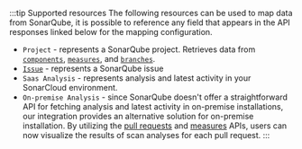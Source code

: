 :::tip Supported resources
The following resources can be used to map data from SonarQube, it is possible to reference any field that appears in
the API responses linked below for the mapping configuration.

- `Project` - represents a SonarQube project. Retrieves data
  from [`components`](https://next.sonarqube.com/sonarqube/web_api/api/components), [`measures`](https://next.sonarqube.com/sonarqube/web_api/api/measures),
  and [`branches`](https://next.sonarqube.com/sonarqube/web_api/api/project_branches).
- [`Issue`](https://next.sonarqube.com/sonarqube/web_api/api/issues) -  represents a SonarQube issue
- `Saas Analysis` - represents analysis and latest activity in your SonarCloud environment. 
- `On-premise Analysis` - since SonarQube doesn't offer a straightforward API for fetching analysis and latest activity in on-premise installations, our integration provides an alternative solution for on-premise installation. By utilizing the [pull requests](https://next.sonarqube.com/sonarqube/web_api/api/project_pull_requests) and [measures](https://next.sonarqube.com/sonarqube/web_api/api/measures) APIs, users can now visualize the results of scan analyses for each pull request.
:::

